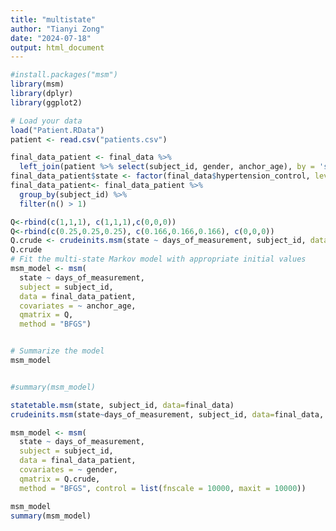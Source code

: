 ```yaml
---
title: "multistate"
author: "Tianyi Zong"
date: "2024-07-18"
output: html_document
---
```


```r
#install.packages("msm")
library(msm)
library(dplyr)
library(ggplot2)
```


```r
# Load your data
load("Patient.RData")
patient <- read.csv("patients.csv")
```


```r
final_data_patient <- final_data %>%
  left_join(patient %>% select(subject_id, gender, anchor_age), by = 'subject_id')
final_data_patient$state <- factor(final_data$hypertension_control, levels = c("controlled", "not controlled", "dead"), labels = c(1, 2, 3))
final_data_patient<- final_data_patient %>%
  group_by(subject_id) %>%
  filter(n() > 1)

Q<-rbind(c(1,1,1), c(1,1,1),c(0,0,0))
Q<-rbind(c(0.25,0.25,0.25), c(0.166,0.166,0.166), c(0,0,0))
Q.crude <- crudeinits.msm(state ~ days_of_measurement, subject_id, data=final_data_patient, qmatrix=Q)
Q.crude
# Fit the multi-state Markov model with appropriate initial values
msm_model <- msm(
  state ~ days_of_measurement,
  subject = subject_id,
  data = final_data_patient,
  covariates = ~ anchor_age,
  qmatrix = Q,
  method = "BFGS")


# Summarize the model
msm_model


#summary(msm_model)

statetable.msm(state, subject_id, data=final_data)
crudeinits.msm(state~days_of_measurement, subject_id, data=final_data, qmatrix = Q)
```

```r
msm_model <- msm(
  state ~ days_of_measurement,
  subject = subject_id,
  data = final_data_patient,
  covariates = ~ gender,
  qmatrix = Q.crude,
  method = "BFGS", control = list(fnscale = 10000, maxit = 10000))

msm_model
summary(msm_model)
```

